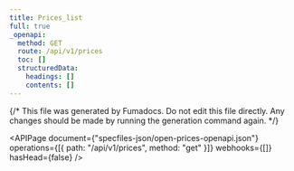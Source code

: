 ```yaml
---
title: Prices_list
full: true
_openapi:
  method: GET
  route: /api/v1/prices
  toc: []
  structuredData:
    headings: []
    contents: []
---
```


{/* This file was generated by Fumadocs. Do not edit this file directly. Any changes should be made by running the generation command again. */}

<APIPage
  document={"specfiles-json/open-prices-openapi.json"}
  operations={[{ path: "/api/v1/prices", method: "get" }]}
  webhooks={[]}
  hasHead={false}
/>
